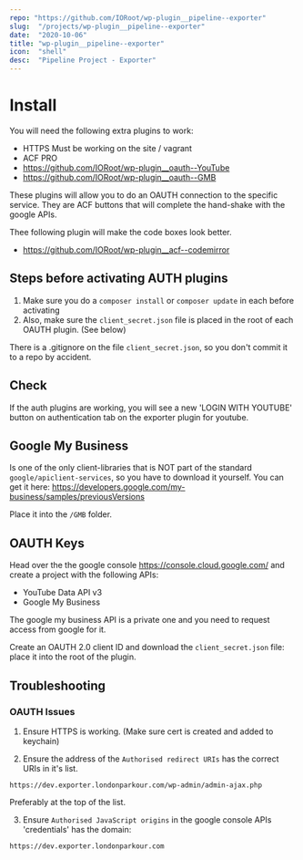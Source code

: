 ```yaml
---
repo: "https://github.com/IORoot/wp-plugin__pipeline--exporter"
slug:  "/projects/wp-plugin__pipeline--exporter"
date:  "2020-10-06"
title: "wp-plugin__pipeline--exporter"
icon:  "shell"
desc:  "Pipeline Project - Exporter"
---
```



# Install

You will need the following extra plugins to work:

- HTTPS Must be working on the site / vagrant
- ACF PRO
- https://github.com/IORoot/wp-plugin__oauth--YouTube
- https://github.com/IORoot/wp-plugin__oauth--GMB


These plugins will allow you to do an OAUTH connection to the specific service. They are ACF buttons that will complete the hand-shake 
with the google APIs.

Thee following plugin will make the code boxes look better.
- https://github.com/IORoot/wp-plugin__acf--codemirror

## Steps before activating AUTH plugins

1. Make sure you do a `composer install` or `composer update` in each before activating 
1. Also, make sure the `client_secret.json` file is placed in the root of each OAUTH plugin. (See below)

There is a .gitignore on the file `client_secret.json`, so you don't commit it to a repo by accident.

## Check

If the auth plugins are working, you will see a new 'LOGIN WITH YOUTUBE' button on authentication tab on the exporter plugin for youtube.

## Google My Business

Is one of the only client-libraries that is NOT part of the standard `google/apiclient-services`, so you have to download it yourself.
You can get it here: https://developers.google.com/my-business/samples/previousVersions

Place it into the `/GMB` folder.

## OAUTH Keys

Head over the the google console https://console.cloud.google.com/ and create a project with the following APIs:

- YouTube Data API v3
- Google My Business

The google my business API is a private one and you need to request access from google for it.

Create an OAUTH 2.0 client ID and download the `client_secret.json` file: place it into the root of the plugin.

## Troubleshooting

### OAUTH Issues


1. Ensure HTTPS is working. (Make sure cert is created and added to keychain)


2. Ensure the address of the `Authorised redirect URIs` has the correct URIs in it's list.
```
https://dev.exporter.londonparkour.com/wp-admin/admin-ajax.php
```
Preferably at the top of the list.

3. Ensure `Authorised JavaScript origins` in the google console APIs 'credentials' has the 
domain:
```
https://dev.exporter.londonparkour.com
```